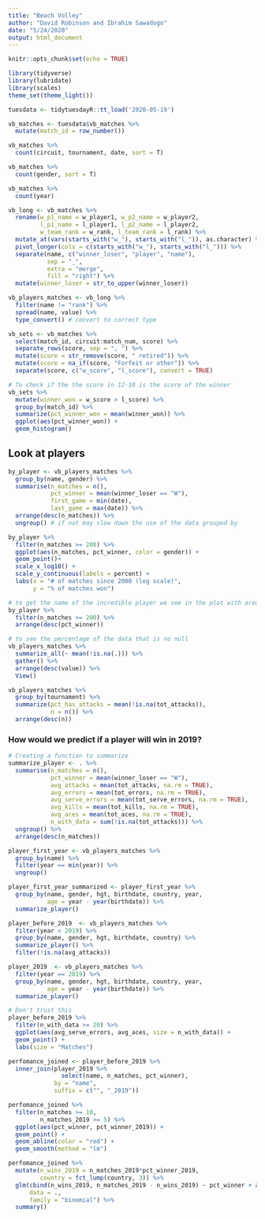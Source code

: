 ```yaml
---
title: "Beach Volley"
author: "David Robinson and Ibrahim Sawadogo"
date: "5/24/2020"
output: html_document
---
```


```r
knitr::opts_chunk$set(echo = TRUE)
```

```r
library(tidyverse)
library(lubridate)
library(scales)
theme_set(theme_light())

tuesdata <- tidytuesdayR::tt_load('2020-05-19')

vb_matches <- tuesdata$vb_matches %>% 
  mutate(match_id = row_number())
```

```r
vb_matches %>%
  count(circuit, tournament, date, sort = T)

vb_matches %>%
  count(gender, sort = T)

vb_matches %>%
  count(year)
```

```r
vb_long <- vb_matches %>%
  rename(w_p1_name = w_player1, w_p2_name = w_player2,
         l_p1_name = l_player1, l_p2_name = l_player2,
         w_team_rank = w_rank, l_team_rank = l_rank) %>%
  mutate_at(vars(starts_with("w_"), starts_with("l_")), as.character) %>%
  pivot_longer(cols = c(starts_with("w_"), starts_with("l_"))) %>%
  separate(name, c("winner_loser", "player", "name"),
           sep = "_",
           extra = "merge",
           fill = "right") %>%
  mutate(winner_loser = str_to_upper(winner_loser))
```

```r
vb_players_matches <- vb_long %>%
  filter(name != "rank") %>%
  spread(name, value) %>%
  type_convert() # convert to correct type
```

```r
vb_sets <- vb_matches %>%
  select(match_id, circuit:match_num, score) %>%
  separate_rows(score, sep = ", ") %>%
  mutate(score = str_remove(score, " retired")) %>%
  mutate(score = na_if(score, "Forfeit or other")) %>%
  separate(score, c("w_score", "l_score"), convert = TRUE)
```

```r
# To check if the the score in 12-10 is the score of the winner
vb_sets %>%
  mutate(winner_won = w_score > l_score) %>%
  group_by(match_id) %>%
  summarize(pct_winner_won = mean(winner_won)) %>%
  ggplot(aes(pct_winner_won)) + 
  geom_histogram()
```
## Look at players

```r
by_player <- vb_players_matches %>%
  group_by(name, gender) %>%
  summarise(n_matches = n(),
            pct_winner = mean(winner_loser == "W"),
            first_game = min(date),
            last_game = max(date)) %>%
  arrange(desc(n_matches)) %>%
  ungroup() # if not may slow down the use of the data grouped by

by_player %>%
  filter(n_matches >= 200) %>%
  ggplot(aes(n_matches, pct_winner, color = gender)) +
  geom_point()+
  scale_x_log10() +
  scale_y_continuous(labels = percent) +
  labs(x = "# of matches since 2000 (log scale)",
       y = "% of matches won")
```
```r
# to get the name of the incredible player we see in the plot with around 90% of matches won
by_player %>%
  filter(n_matches >= 200) %>%
  arrange(desc(pct_winner))
```

```r
# to see the percentage of the data that is no null
vb_players_matches %>%
  summarize_all(~ mean(!is.na(.))) %>%
  gather() %>% 
  arrange(desc(value)) %>% 
  View()
```

```r
vb_players_matches %>%
  group_by(tournament) %>%
  summarize(pct_has_attacks = mean(!is.na(tot_attacks)),
            n = n()) %>%
  arrange(desc(n))
```
### How would we predict if a player will win in 2019?

```r
# Creating a function to summarize
summarize_player <- . %>%
  summarise(n_matches = n(),
            pct_winner = mean(winner_loser == "W"),
            avg_attacks = mean(tot_attacks, na.rm = TRUE),
            avg_errors = mean(tot_errors, na.rm = TRUE),
            avg_serve_errors = mean(tot_serve_errors, na.rm = TRUE),
            avg_kills = mean(tot_kills, na.rm = TRUE),
            avg_aces = mean(tot_aces, na.rm = TRUE),
            n_with_data = sum(!is.na(tot_attacks))) %>%
  ungroup() %>%
  arrange(desc(n_matches))
```

```r
player_first_year <- vb_players_matches %>%
  group_by(name) %>%
  filter(year == min(year)) %>% 
  ungroup()

player_first_year_summarized <- player_first_year %>%
  group_by(name, gender, hgt, birthdate, country, year, 
           age = year - year(birthdate)) %>%
  summarize_player()
```

```r
player_before_2019  <- vb_players_matches %>%
  filter(year < 2019) %>%
  group_by(name, gender, hgt, birthdate, country) %>%
  summarize_player() %>%
  filter(!is.na(avg_attacks))

player_2019  <- vb_players_matches %>%
  filter(year == 2019) %>%
  group_by(name, gender, hgt, birthdate, country, year, 
           age = year - year(birthdate)) %>%
  summarize_player()
```

```r
# Don't trust this
player_before_2019 %>%
  filter(n_with_data >= 20) %>%
  ggplot(aes(avg_serve_errors, avg_aces, size = n_with_data)) +
  geom_point() + 
  labs(size = "Matches")
```

```r
perfomance_joined <- player_before_2019 %>%
  inner_join(player_2019 %>%
               select(name, n_matches, pct_winner),
             by = "name",
             suffix = c("", "_2019"))

perfomance_joined %>%
  filter(n_matches >= 10,
         n_matches_2019 >= 5) %>%
  ggplot(aes(pct_winner, pct_winner_2019)) +
  geom_point() +
  geom_abline(color = "red") +
  geom_smooth(method = "lm")

perfomance_joined %>%
  mutate(n_wins_2019 = n_matches_2019*pct_winner_2019,
         country = fct_lump(country, 3)) %>%
  glm(cbind(n_wins_2019, n_matches_2019 - n_wins_2019) ~ pct_winner + avg_errors + avg_serve_errors, 
      data = ., 
      family = "binomial") %>%
  summary()
```



